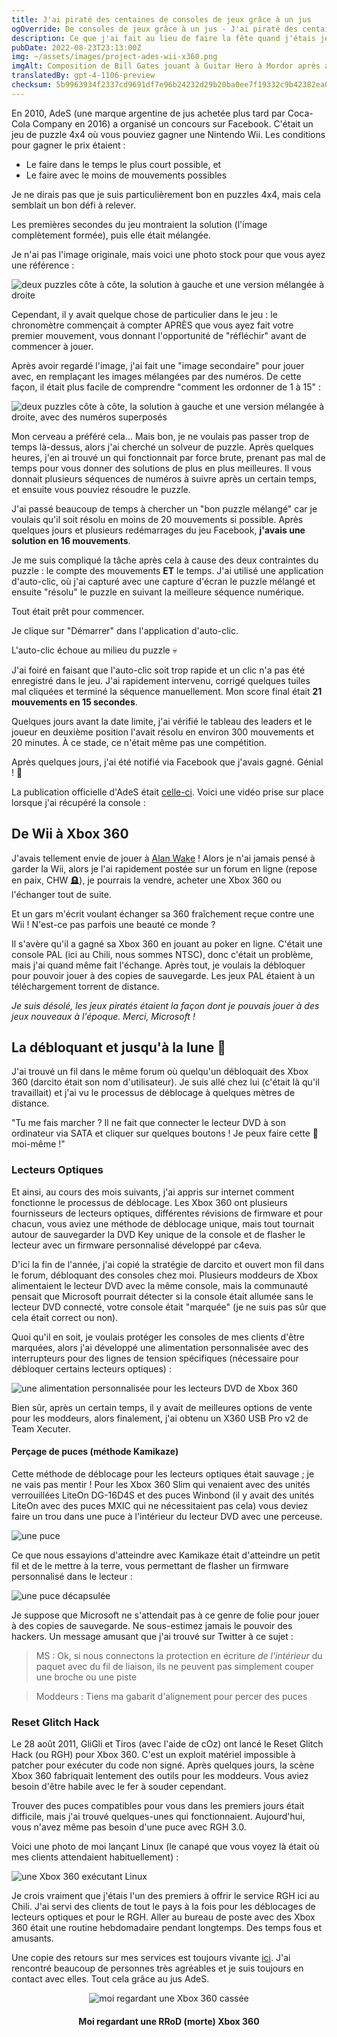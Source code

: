 ```yaml
---
title: J'ai piraté des centaines de consoles de jeux grâce à un jus
ogOverride: De consoles de jeux grâce à un jus - J'ai piraté des centaines
description: Ce que j'ai fait au lieu de faire la fête quand j'étais jeune
pubDate: 2022-08-23T23:13:00Z
img: ~/assets/images/project-ades-wii-x360.png
imgAlt: Composition de Bill Gates jouant à Guitar Hero à Mordor après avoir été pwned par le jus AdeS
translatedBy: gpt-4-1106-preview
checksum: 5b9963934f2337cd9691df7e96b24232d29b20ba0ee7f19332c9b42382ea01f2
---
```



En 2010, AdeS (une marque argentine de jus achetée plus tard par Coca-Cola Company en 2016) a organisé un concours sur Facebook.
C'était un jeu de puzzle 4x4 où vous pouviez gagner une Nintendo Wii. Les conditions pour gagner le prix étaient :

- Le faire dans le temps le plus court possible, et
- Le faire avec le moins de mouvements possibles

Je ne dirais pas que je suis particulièrement bon en puzzles 4x4, mais cela semblait un bon défi à relever.

Les premières secondes du jeu montraient la solution (l'image complètement formée), puis elle était mélangée.

Je n'ai pas l'image originale, mais voici une photo stock pour que vous ayez une référence :

<Image
  src={Puzzle}
  alt="deux puzzles côte à côte, la solution à gauche et une version mélangée à droite"
  format="webp"
/>

Cependant, il y avait quelque chose de particulier dans le jeu : le chronomètre commençait à compter APRÈS que vous ayez fait votre premier mouvement, vous donnant l'opportunité de
"réfléchir" avant de commencer à jouer.

Après avoir regardé l'image, j'ai fait une "image secondaire" pour jouer avec, en remplaçant les images mélangées par des numéros.
De cette façon, il était plus facile de comprendre "comment les ordonner de 1 à 15" :

<Image
  src={PuzzleNumbered}
  alt="deux puzzles côte à côte, la solution à gauche et une version mélangée à droite, avec des numéros superposés"
  format="webp"
/>

Mon cerveau a préféré cela... Mais bon, je ne voulais pas passer trop de temps là-dessus, alors j'ai cherché un solveur de puzzle. Après quelques heures, j'en ai trouvé
un qui fonctionnait par force brute, prenant pas mal de temps pour vous donner des solutions de plus en plus meilleures. Il vous donnait plusieurs séquences de numéros
à suivre après un certain temps, et ensuite vous pouviez résoudre le puzzle.

J'ai passé beaucoup de temps à chercher un "bon puzzle mélangé" car je voulais qu'il soit résolu en moins de 20 mouvements si possible.
Après quelques jours et plusieurs redémarrages du jeu Facebook, **j'avais une solution en 16 mouvements**.

Je me suis compliqué la tâche après cela à cause des deux contraintes du puzzle : le compte des mouvements **ET** le temps. J'ai utilisé une application d'auto-clic, où j'ai capturé avec une capture d'écran le
puzzle mélangé et ensuite "résolu" le puzzle en suivant la meilleure séquence numérique.

Tout était prêt pour commencer.

Je clique sur "Démarrer" dans l'application d'auto-clic.

L'auto-clic échoue au milieu du puzzle 💀

J'ai foiré en faisant que l'auto-clic soit trop rapide et un clic n'a pas été enregistré dans le jeu. J'ai rapidement intervenu, corrigé quelques tuiles mal cliquées et terminé
la séquence manuellement. Mon score final était **21 mouvements en 15 secondes**.

Quelques jours avant la date limite, j'ai vérifié le tableau des leaders et le joueur en deuxième position l'avait résolu en environ 300 mouvements et 20 minutes.
À ce stade, ce n'était même pas une compétition.

Après quelques jours, j'ai été notifié via Facebook que j'avais gagné. Génial ! 🎉

La publication officielle d'AdeS était [celle-ci](https://web.archive.org/web/20101028002731/http://www.ades.cl/blog/2010/06/ya-tenemos-los-ganadores-de-puzzle-ades/).
Voici une vidéo prise sur place lorsque j'ai récupéré la console :

<YouTube id="Uf5JHxDxNRw" />

## De Wii à Xbox 360

J'avais tellement envie de jouer à [Alan Wake](https://fr.wikipedia.org/wiki/Alan_Wake) ! Alors je n'ai jamais pensé à garder la Wii, alors je l'ai rapidement postée
sur un forum en ligne (repose en paix, CHW 🪦), je pourrais la vendre, acheter une Xbox 360 ou l'échanger tout de suite.

Et un gars m'écrit voulant échanger sa 360 fraîchement reçue contre une Wii ! N'est-ce pas parfois une beauté ce monde ?

Il s'avère qu'il a gagné sa Xbox 360 en jouant au poker en ligne. C'était une console PAL (ici au Chili, nous sommes NTSC), donc c'était un problème, mais
j'ai quand même fait l'échange. Après tout, je voulais la débloquer pour pouvoir jouer à des copies de sauvegarde. Les jeux PAL étaient à un téléchargement torrent de distance.

_Je suis désolé, les jeux piratés étaient la façon dont je pouvais jouer à des jeux nouveaux à l'époque. Merci, Microsoft !_

## La débloquant et jusqu'à la lune 🚀

J'ai trouvé un fil dans le même forum où quelqu'un débloquait des Xbox 360 (darcito était son nom d'utilisateur). Je suis allé chez lui (c'était là qu'il travaillait)
et j'ai vu le processus de déblocage à quelques mètres de distance.

"Tu me fais marcher ? Il ne fait que connecter le lecteur DVD à son ordinateur via SATA et cliquer sur quelques boutons ! Je peux faire cette 💩 moi-même !"

### Lecteurs Optiques

Et ainsi, au cours des mois suivants, j'ai appris sur internet comment fonctionne le processus de déblocage. Les Xbox 360 ont plusieurs
fournisseurs de lecteurs optiques, différentes révisions de firmware et pour chacun, vous aviez une méthode de déblocage unique, mais tout tournait autour de sauvegarder la
DVD Key unique de la console et de flasher le lecteur avec un firmware personnalisé développé par c4eva.

D'ici la fin de l'année, j'ai copié la stratégie de darcito et ouvert mon fil dans le forum, débloquant des consoles chez moi.
Plusieurs moddeurs de Xbox alimentaient le lecteur DVD avec la même console, mais la communauté pensait que Microsoft pourrait détecter si la console était allumée
sans le lecteur DVD connecté, votre console était "marquée" (je ne suis pas sûr que cela était correct ou non).

Quoi qu'il en soit, je voulais protéger les consoles de mes clients d'être marquées, alors j'ai développé une alimentation personnalisée avec des interrupteurs pour
des lignes de tension spécifiques (nécessaire pour débloquer certains lecteurs optiques) :

<Image
  src={X360PowerSupply}
  alt="une alimentation personnalisée pour les lecteurs DVD de Xbox 360"
  format="webp"
/>

Bien sûr, après un certain temps, il y avait de meilleures options de vente pour les moddeurs, alors finalement, j'ai obtenu un X360 USB Pro v2 de Team Xecuter.

#### Perçage de puces (méthode Kamikaze)

Cette méthode de déblocage pour les lecteurs optiques était sauvage ; je ne vais pas mentir ! Pour les Xbox 360 Slim qui venaient avec des unités verrouillées LiteOn DG-16D4S et des puces Winbond
(il y avait des unités LiteOn avec des puces MXIC qui ne nécessitaient pas cela) vous deviez faire un trou dans une puce à l'intérieur du lecteur DVD avec une perceuse.

<Image src={KamikazeLocation} alt="une puce" format="webp" />

Ce que nous essayions d'atteindre avec Kamikaze était d'atteindre un petit fil et de le mettre à la terre, vous permettant de flasher un firmware personnalisé dans le lecteur :

<Image src={WinbondExploitLines} alt="une puce décapsulée" format="webp" />

Je suppose que Microsoft ne s'attendait pas à ce genre de folie pour jouer à des copies de sauvegarde. Ne sous-estimez jamais le pouvoir des hackers.
Un message amusant que j'ai trouvé sur Twitter à ce sujet :

> MS : Ok, si nous connectons la protection en écriture _de l'intérieur_ du paquet avec du fil de liaison, ils ne peuvent pas simplement couper une broche ou une piste

> Moddeurs : Tiens ma gabarit d'alignement pour percer des puces

### Reset Glitch Hack

Le 28 août 2011, GliGli et Tiros (avec l'aide de cOz) ont lancé le Reset Glitch Hack (ou RGH) pour Xbox 360. C'est un exploit matériel impossible à patcher
pour exécuter du code non signé. Après quelques jours, la scène Xbox 360 fabriquait lentement des outils pour les moddeurs. Vous aviez besoin
d'être habile avec le fer à souder cependant.

Trouver des puces compatibles pour vous dans les premiers jours était difficile, mais j'ai trouvé quelques-unes qui fonctionnaient.
Aujourd'hui, vous n'avez même pas besoin d'une puce avec RGH 3.0.

Voici une photo de moi lançant Linux (le canapé que vous voyez là était où mes clients attendaient habituellement) :

<Image src={X360Linux} alt="une Xbox 360 exécutant Linux" format="webp" />

Je crois vraiment que j'étais l'un des premiers à offrir le service RGH ici au Chili. J'ai servi des clients de tout le pays à la fois pour
les déblocages de lecteurs optiques et pour le RGH. Aller au bureau de poste avec des Xbox 360 était une routine hebdomadaire pendant longtemps. Des temps fous et amusants.

Une copie des retours sur mes services est toujours vivante [ici](https://www.capa9.net/temas/feedback-de-sbarrenechea.899146/).
J'ai rencontré beaucoup de personnes très agréables et je suis toujours en contact avec elles. Tout cela grâce au jus AdeS.

<p align="center">
  <Image src={XboxRRoD} alt="moi regardant une Xbox 360 cassée" format="webp" />
  <h4 align="center">Moi regardant une RRoD (morte) Xbox 360</h4>
</p>
